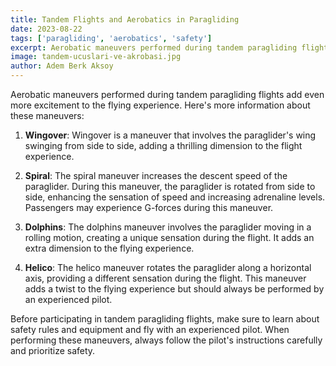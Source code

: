 ```yaml
---
title: Tandem Flights and Aerobatics in Paragliding
date: 2023-08-22
tags: ['paragliding', 'aerobatics', 'safety']
excerpt: Aerobatic maneuvers performed during tandem paragliding flights add even more excitement to the flying experience. Here's more information about these maneuvers.
image: tandem-ucuslari-ve-akrobasi.jpg
author: Adem Berk Aksoy
---
```


Aerobatic maneuvers performed during tandem paragliding flights add even more excitement to the flying experience. Here's more information about these maneuvers:

1. **Wingover**: Wingover is a maneuver that involves the paraglider's wing swinging from side to side, adding a thrilling dimension to the flight experience.

2. **Spiral**: The spiral maneuver increases the descent speed of the paraglider. During this maneuver, the paraglider is rotated from side to side, enhancing the sensation of speed and increasing adrenaline levels. Passengers may experience G-forces during this maneuver.

3. **Dolphins**: The dolphins maneuver involves the paraglider moving in a rolling motion, creating a unique sensation during the flight. It adds an extra dimension to the flying experience.

4. **Helico**: The helico maneuver rotates the paraglider along a horizontal axis, providing a different sensation during the flight. This maneuver adds a twist to the flying experience but should always be performed by an experienced pilot.

Before participating in tandem paragliding flights, make sure to learn about safety rules and equipment and fly with an experienced pilot. When performing these maneuvers, always follow the pilot's instructions carefully and prioritize safety.
